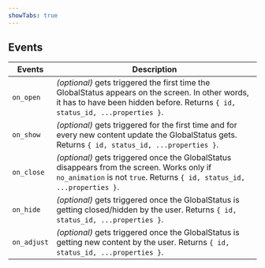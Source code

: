 ```yaml
---
showTabs: true
---
```


## Events

| Events      | Description                                                                                                                                                                       |
| ----------- | --------------------------------------------------------------------------------------------------------------------------------------------------------------------------------- |
| `on_open`   | _(optional)_ gets triggered the first time the GlobalStatus appears on the screen. In other words, it has to have been hidden before. Returns `{ id, status_id, ...properties }`. |
| `on_show`   | _(optional)_ gets triggered for the first time and for every new content update the GlobalStatus gets. Returns `{ id, status_id, ...properties }`.                                |
| `on_close`  | _(optional)_ gets triggered once the GlobalStatus disappears from the screen. Works only if `no_animation` is not `true`. Returns `{ id, status_id, ...properties }`.             |
| `on_hide`   | _(optional)_ gets triggered once the GlobalStatus is getting closed/hidden by the user. Returns `{ id, status_id, ...properties }`.                                               |
| `on_adjust` | _(optional)_ gets triggered once the GlobalStatus is getting new content by the user. Returns `{ id, status_id, ...properties }`.                                                 |
